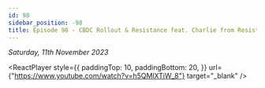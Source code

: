 ```yaml
---
id: 98
sidebar_position: -98
title: Episode 98 - CBDC Rollout & Resistance feat. Charlie from Resist CBDC
---
```



_Saturday, 11th November 2023_

<ReactPlayer
  style={{
    paddingTop: 10,
    paddingBottom: 20,
  }}
  url={"https://www.youtube.com/watch?v=h5QMlXTiW_8"}
  target="_blank"
/>
